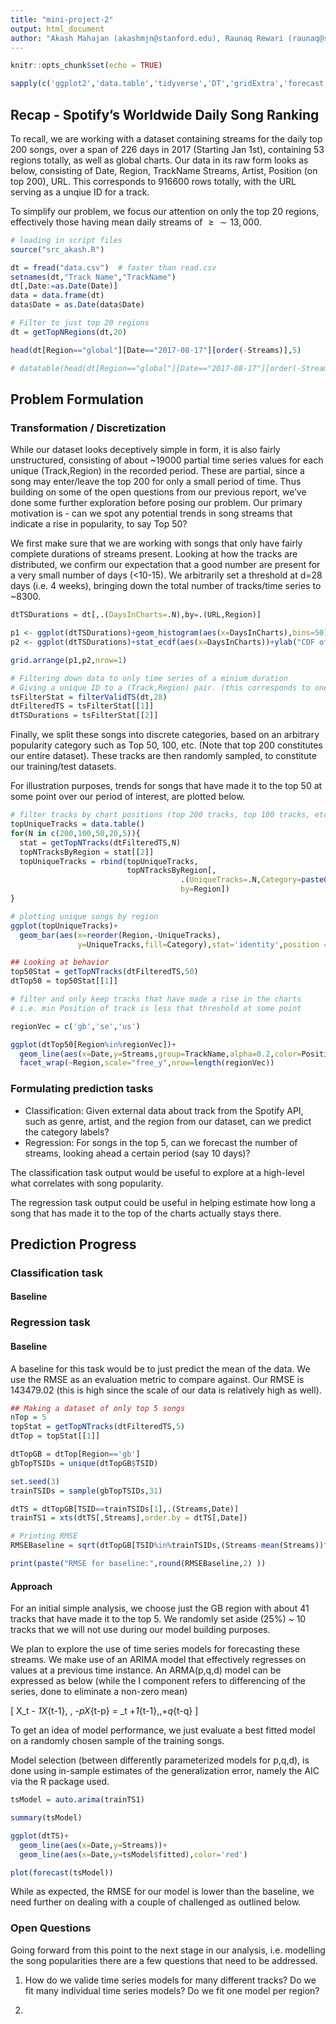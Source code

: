 ```yaml
---
title: "mini-project-2"
output: html_document
author: "Akash Mahajan (akashmjn@stanford.edu), Raunaq Rewari (raunaq@stanford.edu)"
---
```


```r
knitr::opts_chunk$set(echo = TRUE)
```

```r
sapply(c('ggplot2','data.table','tidyverse','DT','gridExtra','forecast','xts'),require,character.only=TRUE)
```

## Recap - Spotify's Worldwide Daily Song Ranking

To recall, we are working with a dataset containing streams for the daily top 200 songs, over a span of 226 days in 2017 (Starting Jan 1st), containing 53 regions totally, as well as global charts. Our data in its raw form looks as below, consisting of Date, Region, TrackName Streams, Artist, Position (on top 200), URL. This corresponds to 916600 rows totally, with the URL serving as a unqiue ID for a track.  

To simplify our problem, we focus our attention on only the top 20 regions, effectively those having mean daily streams of $\geq\sim 13,000$. 

```r

# loading in script files
source("src_akash.R")

dt = fread("data.csv")  # faster than read.csv 
setnames(dt,"Track Name","TrackName")
dt[,Date:=as.Date(Date)]
data = data.frame(dt)
data$Date = as.Date(data$Date)

# Filter to just top 20 regions
dt = getTopNRegions(dt,20)

head(dt[Region=="global"][Date=="2017-08-17"][order(-Streams)],5)

# datatable(head(dt[Region=="global"][Date=="2017-08-17"][order(-Streams)],20),options = list(pageLength=5))

```

## Problem Formulation

### Transformation / Discretization 

While our dataset looks deceptively simple in form, it is also fairly unstructured, consisting of about ~19000 partial time series values for each unique (Track,Region) in the recorded period. These are partial, since a song may enter/leave the top 200 for only a small period of time. Thus building on some of the open questions from our previous report, we've done some further exploration before posing our problem. Our primary motivation is - can we spot any potential trends in song streams that indicate a rise in popularity, to say Top 50? 

We first make sure that we are working with songs that only have fairly complete durations of streams present. Looking at how the tracks are distributed, we confirm our expectation that a good number are present for a very small number of days (<10-15). We arbitrarily set a threshold at d=28 days (i.e. 4 weeks), bringing down the total number of tracks/time series to ~8300. 

```r

dtTSDurations = dt[,.(DaysInCharts=.N),by=.(URL,Region)]

p1 <- ggplot(dtTSDurations)+geom_histogram(aes(x=DaysInCharts),bins=50)+ylab("Histogram of tracks")
p2 <- ggplot(dtTSDurations)+stat_ecdf(aes(x=DaysInCharts))+ylab("CDF of Tracks")

grid.arrange(p1,p2,nrow=1)

# Filtering down data to only time series of a minium duration
# Giving a unique ID to a (Track,Region) pair. (this corresponds to one time series)
tsFilterStat = filterValidTS(dt,28)
dtFilteredTS = tsFilterStat[[1]]
dtTSDurations = tsFilterStat[[2]]

```

Finally, we split these songs into discrete categories, based on an arbitrary popularity category such as Top 50, 100, etc. (Note that top 200 constitutes our entire dataset). These tracks are then randomly sampled, to constitute our training/test datasets.  

For illustration purposes, trends for songs that have made it to the top 50 at some point over our period of interest, are plotted below. 

```r

# filter tracks by chart positions (top 200 tracks, top 100 tracks, etc.)
topUniqueTracks = data.table()
for(N in c(200,100,50,20,5)){
  stat = getTopNTracks(dtFilteredTS,N)
  topNTracksByRegion = stat[[2]]
  topUniqueTracks = rbind(topUniqueTracks,
                          topNTracksByRegion[,
                                      .(UniqueTracks=.N,Category=paste0("Top",N)),
                                      by=Region])
}

# plotting unique songs by region
ggplot(topUniqueTracks)+
  geom_bar(aes(x=reorder(Region,-UniqueTracks),
               y=UniqueTracks,fill=Category),stat='identity',position = 'dodge')

## Looking at behavior 
top50Stat = getTopNTracks(dtFilteredTS,50)
dtTop50 = top50Stat[[1]]

# filter and only keep tracks that have made a rise in the charts
# i.e. min Position of track is less that threshold at some point 

regionVec = c('gb','se','us')

ggplot(dtTop50[Region%in%regionVec])+
  geom_line(aes(x=Date,y=Streams,group=TrackName,alpha=0.2,color=Position))+
  facet_wrap(~Region,scale="free_y",nrow=length(regionVec))

```

### Formulating prediction tasks

* Classification: Given external data about track from the Spotify API, such as genre, artist, and the region from our dataset, can we predict the category labels? 
* Regression: For songs in the top 5, can we forecast the number of streams, looking ahead a certain period (say 10 days)? 

The classification task output would be useful to explore at a high-level what correlates with song popularity. 

The regression task output could be useful in helping estimate how long a song that has made it to the top of the charts actually stays there. 

## Prediction Progress 

### Classification task

#### Baseline


### Regression task 

#### Baseline 

A baseline for this task would be to just predict the mean of the data. We use the RMSE as an evaluation metric to compare against. Our RMSE is 143479.02 (this is high since the scale of our data is relatively high as well). 

```r

## Making a dataset of only top 5 songs 
nTop = 5
topStat = getTopNTracks(dtFilteredTS,5)
dtTop = topStat[[1]]

dtTopGB = dtTop[Region=='gb']
gbTopTSIDs = unique(dtTopGB$TSID)

set.seed(3)
trainTSIDs = sample(gbTopTSIDs,31)

dtTS = dtTopGB[TSID==trainTSIDs[1],.(Streams,Date)]
trainTS1 = xts(dtTS[,Streams],order.by = dtTS[,Date])

# Printing RMSE
RMSEBaseline = sqrt(dtTopGB[TSID%in%trainTSIDs,(Streams-mean(Streams))^2,by=TSID][,mean(V1)])

print(paste("RMSE for baseline:",round(RMSEBaseline,2) ))

```


#### Approach

For an initial simple analysis, we choose just the GB region with about 41 tracks that have made it to the top 5. We randomly set aside (25\%) ~ 10 tracks that we will not use during our model building purposes. 

We plan to explore the use of time series models for forecasting these streams. We make use of an ARIMA model that effectively regresses on values at a previous time instance. An ARMA(p,q,d) model can be expressed as below (while the I component refers to differencing of the series, done to eliminate a non-zero mean)

\[
X_t - \alpha_1X_{t-1}, \cdots, -\alpha_pX_{t-p} = \epsilon_t +\theta_1\epsilon_{t-1},\cdots,+\theta_q\epsilon_{t-q} 
\]

To get an idea of model performance, we just evaluate a best fitted model on a randomly chosen sample of the training songs. 

Model selection (between differently parameterized models for p,q,d), is done using in-sample estimates of the generalization error, namely the AIC via the R package used. 

```r

tsModel = auto.arima(trainTS1)

summary(tsModel)

ggplot(dtTS)+
  geom_line(aes(x=Date,y=Streams))+
  geom_line(aes(x=Date,y=tsModel$fitted),color='red')

plot(forecast(tsModel))

```

While as expected, the RMSE for our model is lower than the baseline, we need further on dealing with a couple of challenged as outlined below. 

### Open Questions

Going forward from this point to the next stage in our analysis, i.e. modelling the song popularities there are a few questions that need to be addressed. 

1. How do we valide time series models for many different tracks? Do we fit many individual time series models? Do we fit one model per region? 

2. 

